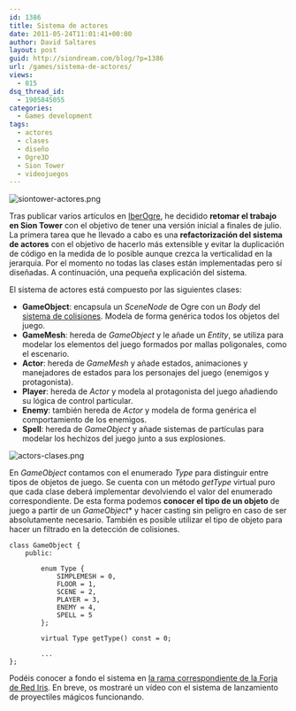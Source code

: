 ```yaml
---
id: 1386
title: Sistema de actores
date: 2011-05-24T11:01:41+00:00
author: David Saltares
layout: post
guid: http://siondream.com/blog/?p=1386
url: /games/sistema-de-actores/
views:
  - 815
dsq_thread_id:
  - 1905845055
categories:
  - Games development
tags:
  - actores
  - clases
  - diseño
  - Ogre3D
  - Sion Tower
  - videojuegos
---
```


![siontower-actores.png](/img/wp/siontower-actores.png)

Tras publicar varios artículos en [IberOgre](http://osl2.uca.es/iberogre/index.php/P%C3%A1gina_Principal), he decidido **retomar el trabajo en Sion Tower** con el objetivo de tener una versión inicial a finales de julio. La primera tarea que he llevado a cabo es una **refactorización del sistema de actores** con el objetivo de hacerlo más extensible y evitar la duplicación de código en la medida de lo posible aunque crezca la verticalidad en la jerarquía. Por el momento no todas las clases están implementadas pero sí diseñadas. A continuación, una pequeña explicación del sistema.

El sistema de actores está compuesto por las siguientes clases:

*   **GameObject**: encapsula un *SceneNode* de Ogre con un *Body* del [sistema de colisiones](/proyectos/pfc/sion-tower/stc-sion-tower-collisions-v0-2/ "STC: Sion Tower Collisions v0.2"). Modela de forma genérica todos los objetos del juego.
*   **GameMesh**: hereda de *GameObject* y le añade un *Entity*, se utiliza para modelar los elementos del juego formados por mallas poligonales, como el escenario.
*   **Actor**: hereda de *GameMesh* y añade estados, animaciones y manejadores de estados para los personajes del juego (enemigos y protagonista).
*   **Player**: hereda de *Actor* y modela al protagonista del juego añadiendo su lógica de control particular.
*   **Enemy**: también hereda de *Actor* y modela de forma genérica el comportamiento de los enemigos.
*   **Spell**: hereda de *GameObject* y añade sistemas de partículas para modelar los hechizos del juego junto a sus explosiones.

![actors-clases.png](/img/wp/actors-clases.png)

En *GameObject* contamos con el enumerado *Type* para distinguir entre tipos de objetos de juego. Se cuenta con un método *getType* virtual puro que cada clase deberá implementar devolviendo el valor del enumerado correspondiente. De esta forma podemos **conocer el tipo de un objeto** de juego a partir de un *GameObject** y hacer casting sin peligro en caso de ser absolutamente necesario. También es posible utilizar el tipo de objeto para hacer un filtrado en la detección de colisiones.

```
class GameObject {
    public:

        enum Type {
            SIMPLEMESH = 0,
            FLOOR = 1,
            SCENE = 2,
            PLAYER = 3,
            ENEMY = 4,
            SPELL = 5
        };

        virtual Type getType() const = 0;

        ...
};
```


Podéis conocer a fondo el sistema en [la rama correspondiente de la Forja de Red Iris](https://forja.rediris.es/plugins/scmsvn/viewcvs.php/siontower/branches/actors/?root=cusl5-iberogre). En breve, os mostraré un vídeo con el sistema de lanzamiento de proyectiles mágicos funcionando.